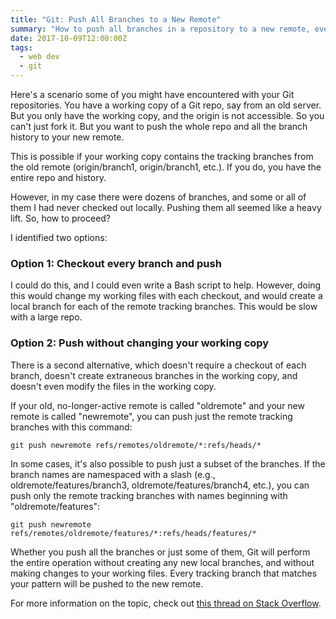 ```yaml
---
title: "Git: Push All Branches to a New Remote"
summary: "How to push all branches in a repository to a new remote, even if the old remote is no longer available."
date: 2017-10-09T12:00:00Z
tags:
  - web dev
  - git
---
```


Here's a scenario some of you might have encountered with your Git repositories. You have a working copy of a Git repo, say from an old server. But you only have the working copy, and the origin is not accessible. So you can't just fork it. But you want to push the whole repo and all the branch history to your new remote.

This is possible if your working copy contains the tracking branches from the old remote (origin/branch1, origin/branch1, etc.). If you do, you have the entire repo and history.

However, in my case there were dozens of branches, and some or all of them I had never checked out locally. Pushing them all seemed like a heavy lift. So, how to proceed?

I identified two options:

### Option 1: Checkout every branch and push

I could do this, and I could even write a Bash script to help. However, doing this would change my working files with each checkout, and would create a local branch for each of the remote tracking branches. This would be slow with a large repo.

### Option 2: Push without changing your working copy

There is a second alternative, which doesn't require a checkout of each branch, doesn't create extraneous branches in the working copy, and doesn't even modify the files in the working copy.

If your old, no-longer-active remote is called "oldremote" and your new remote is called "newremote", you can push just the remote tracking branches with this command:

```
git push newremote refs/remotes/oldremote/*:refs/heads/*
```

In some cases, it's also possible to push just a subset of the branches. If the branch names are namespaced with a slash (e.g., oldremote/features/branch3, oldremote/features/branch4, etc.), you can push only the remote tracking branches with names beginning with "oldremote/features":

```
git push newremote refs/remotes/oldremote/features/*:refs/heads/features/*
```

Whether you push all the branches or just some of them, Git will perform the entire operation without creating any new local branches, and without making changes to your working files. Every tracking branch that matches your pattern will be pushed to the new remote.

For more information on the topic, check out [this thread on Stack Overflow](http://stackoverflow.com/questions/6865302/push-local-git-repo-to-new-remote-including-all-branches-and-tags).
